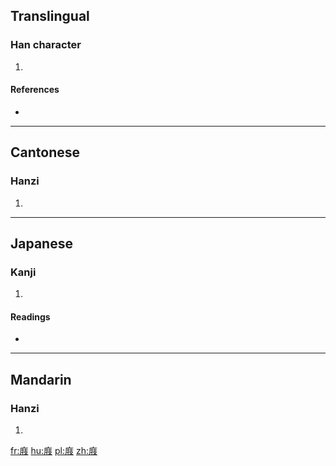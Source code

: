 ==Translingual==

===Han character===
{{Han char|rn=53|rad=广|as=07|sn=10|four=00247|canj=IQJE|ids=⿸广技}}

# {{defn|Han|sort=广07}}

====References====
* {{Han ref|kx=0346.130|dkj=09329|dj=0656.100|hdz=20884.060|uh=5EAA|ud=24234|bh=D177|bd=53623}}

----

==Cantonese==

===Hanzi===
{{yue-hanzi|jyut=[[gei2]], [[gwai2]]|y=gei2, gwai2}}

# {{defn|lang=yue|sort=广07}}

----

==Japanese==

===Kanji===
{{ja-kanji|grade=|rs=广07}}

# {{defn|lang=ja|sort=广07}}

====Readings====
* {{ja-readings|on=[[き]] (ki)|kun=}}

----

==Mandarin==

===Hanzi===
{{cmn-hanzi|pin=[[guǐ]] ([[gui3]])|wg=kuei<sup>3</sup>}}

# {{defn|lang=cmn|sort=广07}}

[[fr:庪]]
[[hu:庪]]
[[pl:庪]]
[[zh:庪]]
